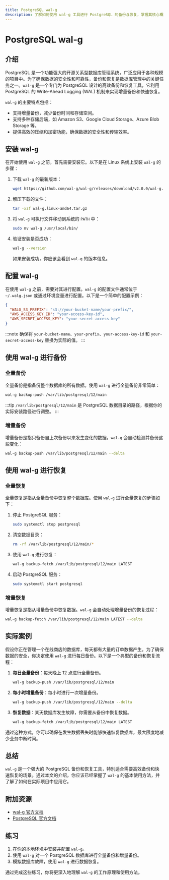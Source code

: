 ```yaml
---
title: PostgreSQL wal-g
description: 了解如何使用 wal-g 工具进行 PostgreSQL 的备份与恢复，掌握其核心概念和实际应用场景。
---
```


# PostgreSQL wal-g

## 介绍

PostgreSQL 是一个功能强大的开源关系型数据库管理系统，广泛应用于各种规模的项目中。为了确保数据的安全性和可靠性，备份和恢复是数据库管理中的关键任务之一。`wal-g` 是一个专门为 PostgreSQL 设计的高效备份和恢复工具，它利用 PostgreSQL 的 Write-Ahead Logging (WAL) 机制来实现增量备份和快速恢复。

`wal-g` 的主要特点包括：
- 支持增量备份，减少备份时间和存储空间。
- 支持多种存储后端，如 Amazon S3、Google Cloud Storage、Azure Blob Storage 等。
- 提供高效的压缩和加密功能，确保数据的安全性和传输效率。

## 安装 wal-g

在开始使用 `wal-g` 之前，首先需要安装它。以下是在 Linux 系统上安装 `wal-g` 的步骤：

1. 下载 `wal-g` 的最新版本：

   ```bash
   wget https://github.com/wal-g/wal-g/releases/download/v2.0.0/wal-g.linux-amd64.tar.gz
   ```

2. 解压下载的文件：

   ```bash
   tar -xzf wal-g.linux-amd64.tar.gz
   ```

3. 将 `wal-g` 可执行文件移动到系统的 `PATH` 中：

   ```bash
   sudo mv wal-g /usr/local/bin/
   ```

4. 验证安装是否成功：

   ```bash
   wal-g --version
   ```

   如果安装成功，你应该会看到 `wal-g` 的版本信息。

## 配置 wal-g

在使用 `wal-g` 之前，需要对其进行配置。`wal-g` 的配置文件通常位于 `~/.walg.json` 或通过环境变量进行配置。以下是一个简单的配置示例：

```json
{
  "WALG_S3_PREFIX": "s3://your-bucket-name/your-prefix/",
  "AWS_ACCESS_KEY_ID": "your-access-key-id",
  "AWS_SECRET_ACCESS_KEY": "your-secret-access-key"
}
```

:::note
确保将 `your-bucket-name`、`your-prefix`、`your-access-key-id` 和 `your-secret-access-key` 替换为实际的值。
:::

## 使用 wal-g 进行备份

### 全量备份

全量备份是指备份整个数据库的所有数据。使用 `wal-g` 进行全量备份非常简单：

```bash
wal-g backup-push /var/lib/postgresql/12/main
```

:::tip
`/var/lib/postgresql/12/main` 是 PostgreSQL 数据目录的路径，根据你的实际安装路径进行调整。
:::

### 增量备份

增量备份是指只备份自上次备份以来发生变化的数据。`wal-g` 会自动检测并备份这些变化：

```bash
wal-g backup-push /var/lib/postgresql/12/main --delta
```

## 使用 wal-g 进行恢复

### 全量恢复

全量恢复是指从全量备份中恢复整个数据库。使用 `wal-g` 进行全量恢复的步骤如下：

1. 停止 PostgreSQL 服务：

   ```bash
   sudo systemctl stop postgresql
   ```

2. 清空数据目录：

   ```bash
   rm -rf /var/lib/postgresql/12/main/*
   ```

3. 使用 `wal-g` 进行恢复：

   ```bash
   wal-g backup-fetch /var/lib/postgresql/12/main LATEST
   ```

4. 启动 PostgreSQL 服务：

   ```bash
   sudo systemctl start postgresql
   ```

### 增量恢复

增量恢复是指从增量备份中恢复数据。`wal-g` 会自动处理增量备份的恢复过程：

```bash
wal-g backup-fetch /var/lib/postgresql/12/main LATEST --delta
```

## 实际案例

假设你正在管理一个在线商店的数据库，每天都有大量的订单数据产生。为了确保数据的安全，你决定使用 `wal-g` 进行每日备份。以下是一个典型的备份和恢复流程：

1. **每日全量备份**：每天晚上 12 点进行全量备份。

   ```bash
   wal-g backup-push /var/lib/postgresql/12/main
   ```

2. **每小时增量备份**：每小时进行一次增量备份。

   ```bash
   wal-g backup-push /var/lib/postgresql/12/main --delta
   ```

3. **恢复数据**：某天数据库发生故障，你需要从备份中恢复数据。

   ```bash
   wal-g backup-fetch /var/lib/postgresql/12/main LATEST
   ```

通过这种方式，你可以确保在发生数据丢失时能够快速恢复数据库，最大限度地减少业务中断时间。

## 总结

`wal-g` 是一个强大的 PostgreSQL 备份和恢复工具，特别适合需要高效备份和快速恢复的场景。通过本文的介绍，你应该已经掌握了 `wal-g` 的基本使用方法，并了解了如何在实际项目中应用它。

## 附加资源

- [wal-g 官方文档](https://github.com/wal-g/wal-g)
- [PostgreSQL 官方文档](https://www.postgresql.org/docs/)

## 练习

1. 在你的本地环境中安装并配置 `wal-g`。
2. 使用 `wal-g` 对一个 PostgreSQL 数据库进行全量备份和增量备份。
3. 模拟数据库故障，使用 `wal-g` 进行数据恢复。

通过完成这些练习，你将更深入地理解 `wal-g` 的工作原理和使用方法。